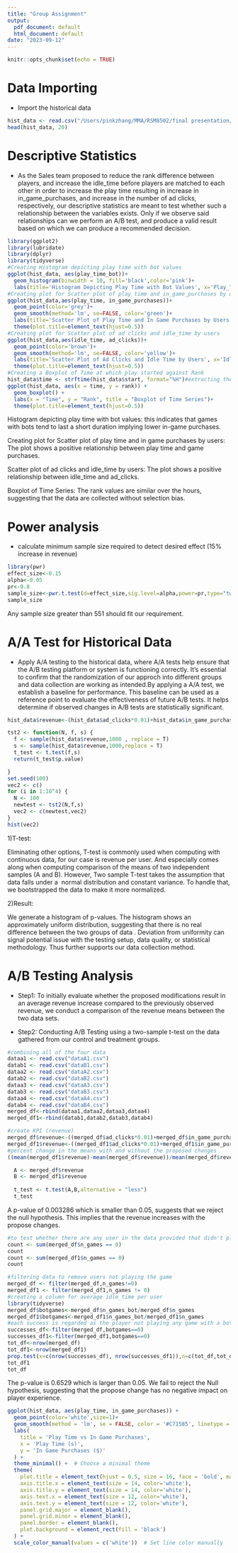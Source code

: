 ```yaml
---
title: "Group Assignment"
output:
  pdf_document: default
  html_document: default
date: "2023-09-12"
---
```


```r
knitr::opts_chunk$set(echo = TRUE)
```

# Data Importing

-   Import the historical data

```r
hist_data <- read.csv("/Users/pinkzhang/MMA/RSM8502/final presentation/hist_data.csv")
head(hist_data, 20)
```

# Descriptive Statistics

-   As the Sales team proposed to reduce the rank difference between players, and increase the idle_time before players are matched to each other in order to increase the play time resulting in increase in in_game_purchases, and increase in the number of ad clicks, respectively, our descriptive statistics are meant to test whether such a relationship between the variables exists. Only if we observe said relationships can we perform an A/B test, and produce a valid result based on which we can produce a recommended decision.

```r
library(ggplot2)
library(lubridate)
library(dplyr)
library(tidyverse)
#Creating Histogram depicting play time with bot values
ggplot(hist_data, aes(play_time_bot))+
  geom_histogram(binwidth = 10, fill='black',color='pink')+
  labs(title='Histogram Depicting Play Time with Bot Values', x='Play_Time_With_Bot')
#Creating plot for Scatter plot of play time and in_game_purchases by users
ggplot(hist_data,aes(play_time, in_game_purchases))+
  geom_point(color='grey')+
  geom_smooth(method='lm', se=FALSE, color='green')+
  labs(title='Scatter Plot of Play Time and In Game Purchases by Users', x='Play_Time', y='In_Game_Purchase')+
  theme(plot.title=element_text(hjust=0.5))
#Creating plot for Scatter plot of ad clicks and idle_time by users
ggplot(hist_data,aes(idle_time, ad_clicks))+
  geom_point(color='brown')+
  geom_smooth(method='lm', se=FALSE, color='yellow')+
  labs(title='Scatter Plot of Ad Clicks and Idle Time by Users', x='Idle_Time', y='Ad_Clicks')+
  theme(plot.title=element_text(hjust=0.5))
#Creating a Boxplot of Time at which play started against Rank
hist_data$time <- strftime(hist_data$start, format="%H")#extracting the time
ggplot(hist_data, aes(x = time, y = rank)) +
  geom_boxplot() +
  labs(x = "Time", y = "Rank", title = "Boxplot of Time Series")+
  theme(plot.title=element_text(hjust=0.5))
```

Histogram depicting play time with bot values: this indicates that games with bots tend to last a short duration implying lower in-game purchases.

Creating plot for Scatter plot of play time and in game purchases by users: The plot shows a positive relationship between play time and game purchases.

Scatter plot of ad clicks and idle_time by users: The plot shows a positive relationship between idle_time and ad_clicks.

Boxplot of Time Series: The rank values are similar over the hours, suggesting that the data are collected without selection bias.

# Power analysis

-   calculate minimum sample size required to detect desired effect (15% increase in revenue)

```r
library(pwr)
effect_size<-0.15
alpha<-0.05
pr<-0.8
sample_size<-pwr.t.test(d=effect_size,sig.level=alpha,power=pr,type="two.sample",alternative = "greater")
sample_size
```

Any sample size greater than 551 should fit our requirement.

# A/A Test for Historical Data

-   Apply A/A testing to the historical data, where A/A tests help ensure that the A/B testing platform or system is functioning correctly. It's essential to confirm that the randomization of our approch into different groups and data collection are working as intended.By applying a A/A test, we establish a baseline for performance. This baseline can be used as a reference point to evaluate the effectiveness of future A/B tests. It helps determine if observed changes in A/B tests are statistically significant.

```r
hist_data$revenue<-(hist_data$ad_clicks*0.01)+hist_data$in_game_purchases

tst2 <- function(N, f, s) {
  f <- sample(hist_data$revenue,1000 , replace = T)
  s <- sample(hist_data$revenue,1000,replace = T)
  t_test <- t.test(f,s)
  return(t_test$p.value)

}
set.seed(100)
vec2 <- c()
for (i in 1:10^4) {
  N <- 100
  newtest <- tst2(N,f,s)
  vec2 <- c(newtest,vec2)
}
hist(vec2)
```

1)T-test:

Eliminating other options, T-test is commonly used when computing with continuous data, for our case is revenue per user. And especially comes along when computing comparison of the means of two independent samples (A and B). However, Two sample T-test takes the assumption that data falls under a  normal distribution and constant variance. To handle that, we bootstrapped the data to make it more normalized.

2)Result:

We generate a histogram of p-values. The histogram shows an approximately uniform distribution, suggesting that there is no real difference between the two groups of data . Deviation from uniformity can signal potential issue with the testing setup, data quality, or statistical methodology. Thus further supports our data collection method.

# A/B Testing Analysis

-   Step1: To initially evaluate whether the proposed modifications result in an average revenue increase compared to the previously observed revenue, we conduct a comparison of the revenue means between the two data sets.

-   Step2: Conducting A/B Testing using a two-sample t-test on the data gathered from our control and treatment groups.

```r
#combining all of the four data
dataa1 <- read.csv("dataA1.csv")
datab1 <- read.csv("dataB1.csv")
dataa2 <- read.csv("dataA2.csv")
datab2 <- read.csv("dataB2.csv")
dataa3 <- read.csv("dataA3.csv")
datab3 <- read.csv("dataB3.csv")
dataa4 <- read.csv("dataA4.csv")
datab4 <- read.csv("dataB4.csv")
merged_df<-rbind(dataa1,dataa2,dataa3,dataa4)
merged_df1<-rbind(datab1,datab2,datab3,datab4)

#create KPI (revenue)
merged_df$revenue<-((merged_df$ad_clicks*0.01)+merged_df$in_game_purchases)
merged_df1$revenue<-((merged_df1$ad_clicks*0.01)+merged_df1$in_game_purchases)
#percent change in the means with and without the proposed changes
((mean(merged_df1$revenue)-mean(merged_df$revenue))/mean(merged_df$revenue))*100
```

```r
  A <- merged_df$revenue
  B <- merged_df1$revenue
  
  t_test <- t.test(A,B,alternative = "less")
  t_test
```

A p-value of 0.003286 which is smaller than 0.05, suggests that we reject the null hypothesis. This implies that the revenue increases with the propose changes.

```r
#to test whether there are any user in the data provided that didn't play the game
count <- sum(merged_df$n_games == 0)
count
count <- sum(merged_df1$n_games == 0)
count
```

```r
#filtering data to remove users not playing the game
merged_df <- filter(merged_df,n_games!=0)
merged_df1 <- filter(merged_df1,n_games != 0)
#creating a column for average idle_time per user
library(tidyverse)
merged_df$botgames<-merged_df$n_games_bot/merged_df$n_games
merged_df1$botgames<-merged_df1$n_games_bot/merged_df1$n_games
#each success is regarded as the player not playing any game with a bot, i.e., the player only plays with other players
successes_df<-filter(merged_df,botgames==0)
successes_df1<-filter(merged_df1,botgames==0)
tot_df<-nrow(merged_df)
tot_df1<-nrow(merged_df1)
prop.test(x=c(nrow(successes_df), nrow(successes_df1)),n=c(tot_df,tot_df1),alternative='greater')
tot_df1
tot_df
```

The p-value is 0.6529 which is larger than 0.05. We fail to reject the Null hypothesis, suggesting that the propose change has no negative impact on player experience.
```r
ggplot(hist_data, aes(play_time, in_game_purchases)) +
  geom_point(color='white',size=1)+
  geom_smooth(method = 'lm', se = FALSE, color = '#C71585', linetype = 'dashed', size = 2) +  # Style the regression line
  labs(
    title = 'Play Time vs In Game Purchases',
    x = 'Play Time (s)',
    y = 'In Game Purchases ($)'
  ) +
  theme_minimal() +  # Choose a minimal theme
  theme(
    plot.title = element_text(hjust = 0.5, size = 16, face = 'bold', margin = margin(b = 20), color='white'),
    axis.title.x = element_text(size = 14, color='white'),
    axis.title.y = element_text(size = 14, color='white'),
    axis.text.x = element_text(size = 12, color='white'),
    axis.text.y = element_text(size = 12, color='white'),
    panel.grid.major = element_blank(),
    panel.grid.minor = element_blank(),
    panel.border = element_blank(),
    plot.background = element_rect(fill = 'black')
  ) +
  scale_color_manual(values = c('white'))  # Set line color manually

```
